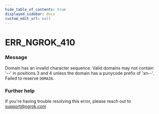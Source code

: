 ```yaml
---
hide_table_of_contents: true
displayed_sidebar: docs
custom_edit_url: null
---
```



# ERR_NGROK_410

### Message
Domain has an invalid character sequence. Valid domains may not contain '--' in positions 3 and 4 unless the domain has a punycode prefix of 'xn--'. Failed to reserve `DOMAIN`.

### Further help
If you're having trouble resolving this error, please reach out to [support@ngrok.com](mailto:support@ngrok.com?subject=Help%20with%20ERR_NGROK_410)


<ErrorDetails error='err_ngrok_410' />
